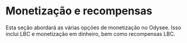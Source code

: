 # Monetização e recompensas

Esta seção abordará as várias opções de monetização no Odysee. Isso inclui LBC e monetização em dinheiro, bem como recompensas LBC.

<CategoryCards/>